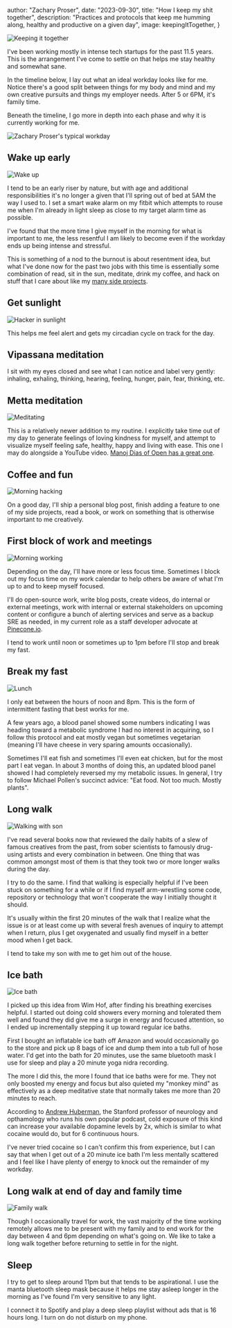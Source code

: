 


  author: "Zachary Proser",
  date: "2023-09-30",
  title: "How I keep my shit together",
  description: "Practices and protocols that keep me humming along, healthy and productive on a given day",
  image: keepingItTogether,
}


<Image src={keepingItTogether} alt="Keeping it together" />

I've been working mostly in intense tech startups for the past 11.5 years. This is the arrangement I've come to settle on that helps me stay healthy and somewhat sane.

In the timeline below, I lay out what an ideal workday looks like for me. Notice there's a good split between things for my body and mind and my own creative pursuits and things my employer needs. After 5 or 6PM, it's family time. 

Beneath the timeline, I go more in depth into each phase and why it is currently working for me. 

<Image src={typicalWorkday} alt="Zachary Proser's typical workday" />

## Wake up early  

<Image src={wakeUp} alt="Wake up" />

I tend to be an early riser by nature, but with age and additional responsibilities it's no longer a given that I'll spring out of bed at 5AM the way I used to. I set a smart wake alarm on my fitbit which attempts to rouse me when I'm 
already in light sleep as close to my target alarm time as possible. 

I've found that the more time I give myself in the morning for what is important to me, the less resentful I am likely to become even if the workday ends up being intense and stressful. 

This is something of a nod to the burnout is about resentment 
idea, but what I've done now for the past two jobs with this time is essentially some combination of read, sit in the sun, meditate, drink my coffee, and hack on stuff that I care about like my [many side projects](https://github.com/zackproser).

## Get sunlight 

<Image src={hackerInSunlight} alt="Hacker in sunlight" />

This helps me feel alert and gets my circadian cycle on track for the day. 

## Vipassana meditation

I sit with my eyes closed and see what I can notice and label very gently: inhaling, exhaling, thinking, hearing, feeling, hunger, pain, fear, thinking, etc.

## Metta meditation

<Image src={meditating} alt="Meditating" />

This is a relatively newer addition to my routine. I explicitly take time out of my day to generate feelings of loving kindness for myself, and attempt to visualize myself feeling safe, healthy, happy and living with ease. This one I may do alongside a YouTube video. [Manoj Dias of Open has a great one](https://www.youtube.com/watch?v=vj0JDwQLof4).

## Coffee and fun 

<Image src={morningHacking} alt="Morning hacking" />

On a good day, I'll ship a personal blog post, finish adding a feature to one of my side projects, read a book, or work on something that is otherwise important to me creatively. 

## First block of work and meetings 

<Image src={morningWorking} alt="Morning working" />

Depending on the day, I'll have more or less focus time. Sometimes I block out my focus time on my work calendar to help others be aware of what I'm up to and to keep myself focused. 

I'll do open-source work, write blog posts, create videos, do internal or external meetings, work with internal or external stakeholders on upcoming content or 
configure a bunch of alerting services and serve as a backup SRE as needed, in my current role as a staff developer advocate at [Pinecone.io](https://www.pinecone.io).

I tend to work until noon or sometimes up to 1pm before I'll stop and break my fast. 

## Break my fast 

<Image src={lunch} alt="Lunch" />

I only eat between the hours of noon and 8pm. This is the form of intermittent fasting that best works for me. 

A few years ago, a blood panel showed some numbers indicating I was heading toward a metabolic syndrome I had no interest in acquiring, so I follow this protocol and eat mostly vegan but sometimes vegetarian (meaning I'll have cheese in very sparing amounts occasionally). 

Sometimes I'll eat fish and sometimes I'll even eat chicken, but for the most part I eat vegan. In about 3 months of doing this, an updated blood panel showed I had completely reversed my my metabolic issues. In general, I try to follow Michael Pollen's succinct advice: "Eat food. Not too much. Mostly plants". 

## Long walk 

<Image src={walkingWithSon} alt="Walking with son" />

I've read several books now that reviewed the daily habits of a slew of famous creatives from the past, from sober scientists to famously drug-using artists and every combination in between. One thing that was common amongst most of them is that they took two or more longer walks during the day. 


I try to do the same. I find that walking is especially helpful if I've been stuck on something for a while or if I find myself arm-wrestling some code, repository or technology that won't cooperate the way I initially thought it should. 

It's usually within the first 20 minutes of the walk that I 
realize what the issue is or at least come up with several fresh avenues of inquiry to attempt when I return, plus I get oxygenated and usually find myself in a better mood when I get back. 

I tend to take my son with me to get him out of the house. 

## Ice bath 

<Image src={iceBath} alt="Ice bath" />

I picked up this idea from Wim Hof, after finding his breathing exercises helpful. I started out doing cold showers every morning and tolerated them well and found they did give me a surge in energy and focused attention, so I ended up incrementally stepping it up toward regular ice baths. 

First I bought an inflatable ice bath off Amazon and would occasionally go to the store and pick up 8 bags of ice and dump them into a tub full of hose water. I'd get into the bath for 20 minutes, use the same bluetooth mask I use for sleep and play a 20 minute yoga nidra recording. 

The more I did this, the more I found that ice baths were for me. They not only boosted my energy and focus but also quieted my "monkey mind" as effectively as a deep meditative state that normally takes me more than 20 minutes to reach. 

According to  [Andrew Huberman](https://www.hubermanlab.com/), the Stanford professor of neurology and opthamology who runs his own popular podcast, cold exposure of this kind can increase your available dopamine levels by 2x, which is similar to what cocaine would do, but for 6 continuous hours. 

I've never tried cocaine so I can't confirm this from 
experience, but I can say that when I get out of a 20 minute ice bath I'm less mentally scattered and I feel like I have plenty of energy to knock out the remainder of my workday. 

## Long walk at end of day and family time 

<Image src={familyWalk} alt="Family walk" />

Though I occasionally travel for work, the vast majority of the time working remotely allows me to be present with my family and to end work for the day between 4 and 6pm depending on what's going on. We like to take a long walk together before returning to settle in for the night. 

## Sleep 

I try to get to sleep around 11pm but that tends to be aspirational. I use the manta bluetooth sleep mask because it helps me stay asleep longer in the morning as I've found I'm very sensitive to any light. 

I connect it to Spotify and play a deep sleep playlist without ads that is 16 hours long. I turn on do not disturb on my phone. 
